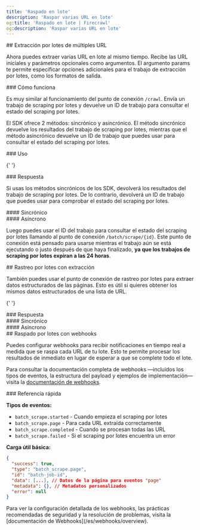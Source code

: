 ```yaml
---
title: 'Raspado en lote'
description: 'Raspar varias URL en lote'
og:title: 'Raspado en lote | Firecrawl'
og:description: 'Raspar varias URL en lote'
---
```



<div id='batch-scraping-multiple-urls'>
  ## Extracción por lotes de múltiples URL
</div>

Ahora puedes extraer varias URL en lote al mismo tiempo. Recibe las URL iniciales y parámetros opcionales como argumentos. El argumento params te permite especificar opciones adicionales para el trabajo de extracción por lotes, como los formatos de salida.

<div id='how-it-works'>### Cómo funciona</div>

Es muy similar al funcionamiento del punto de conexión `/crawl`. Envía un trabajo de scraping por lotes y devuelve un ID de trabajo para consultar el estado del scraping por lotes.

El SDK ofrece 2 métodos: sincrónico y asincrónico. El método sincrónico devuelve los resultados del trabajo de scraping por lotes, mientras que el método asincrónico devuelve un ID de trabajo que puedes usar para consultar el estado del scraping por lotes.

<div id='usage'>### Uso</div>

<CodeGroup>
  <BatchScrapePython />

{' '}
<BatchScrapeNode />

  <BatchScrapeCURL />
</CodeGroup>

<div id='response'>### Respuesta</div>

Si usas los métodos sincrónicos de los SDK, devolverá los resultados del trabajo de scraping por lotes. De lo contrario, devolverá un ID de trabajo que puedes usar para comprobar el estado del scraping por lotes.

<div id='synchronous'>#### Sincrónico</div>

<BatchScrapeOutput />

<div id='asynchronous'>#### Asíncrono</div>

Luego puedes usar el ID del trabajo para consultar el estado del scraping por lotes llamando al punto de conexión `/batch/scrape/{id}`. Este punto de conexión está pensado para usarse mientras el trabajo aún se está ejecutando o justo después de que haya finalizado, **ya que los trabajos de scraping por lotes expiran a las 24 horas**.

<BatchScrapeAsyncOutput />

<div id='batch-scrape-with-extraction'>## Rastreo por lotes con extracción</div>

También puedes usar el punto de conexión de rastreo por lotes para extraer datos estructurados de las páginas. Esto es útil si quieres obtener los mismos datos estructurados de una lista de URL.

<CodeGroup>
  <BatchScrapeExtractPython />

{' '}
<BatchScrapeExtractNode />

  <BatchScrapeExtractCURL />
</CodeGroup>

<div id='response'>### Respuesta</div>

<div id='synchronous'>#### Sincrónico</div>

<BatchScrapeExtractOutput />

<div id='asynchronous'>#### Asíncrono</div>

<BatchScrapeExtractAsyncOutput />

<div id='batch-scrape-with-webhooks'>## Raspado por lotes con webhooks</div>

Puedes configurar webhooks para recibir notificaciones en tiempo real a medida que se raspa cada URL de tu lote. Esto te permite procesar los resultados de inmediato en lugar de esperar a que se complete todo el lote.

<BatchScrapeWebhookCURL />

Para consultar la documentación completa de webhooks —incluidos los tipos de eventos, la estructura del payload y ejemplos de implementación— visita la [documentación de webhooks](/es/webhooks/overview).

<div id='quick-reference'>### Referencia rápida</div>

**Tipos de eventos:**

- `batch_scrape.started` - Cuando empieza el scraping por lotes
- `batch_scrape.page` - Para cada URL extraída correctamente
- `batch_scrape.completed` - Cuando se procesan todas las URL
- `batch_scrape.failed` - Si el scraping por lotes encuentra un error

**Carga útil básica:**

```json
{
  "success": true,
  "type": "batch_scrape.page",
  "id": "batch-job-id",
  "data": [...], // Datos de la página para eventos "page"
  "metadata": {}, // Metadatos personalizados
  "error": null
}
```

<Note>
  Para ver la configuración detallada de los webhooks, las prácticas
  recomendadas de seguridad y la resolución de problemas, visita la
  [documentación de Webhooks](/es/webhooks/overview).
</Note>
